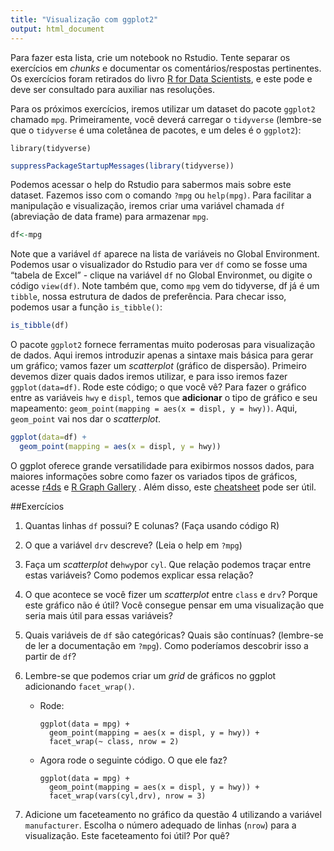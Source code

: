 ```yaml
---
title: "Visualização com ggplot2"
output: html_document
---
```




Para fazer esta lista, crie um notebook no Rstudio. Tente separar os exercícios em _chunks_ e documentar os comentários/respostas pertinentes. Os exercícios foram retirados do livro [R for Data Scientists](https://r4ds.had.co.nz/), e este pode e deve ser consultado para auxiliar nas resoluções.

Para os próximos exercícios, iremos utilizar um dataset do pacote `ggplot2` chamado `mpg`. Primeiramente, você deverá carregar o `tidyverse` (lembre-se que o `tidyverse` é uma coletânea de pacotes, e um deles é o `ggplot2`):

```
library(tidyverse)
```

```r
suppressPackageStartupMessages(library(tidyverse))
```


Podemos acessar o help do Rstudio para sabermos mais sobre este dataset. Fazemos isso com o comando `?mpg` ou `help(mpg)`. Para facilitar a manipulação e visualização, iremos criar uma variável chamada `df` (abreviação de data frame) para armazenar `mpg`. 

```r
df<-mpg
```

Note que a variável `df` aparece na lista de variáveis no Global Environment. Podemos usar o visualizador do Rstudio para ver `df` como se fosse uma "tabela de Excel" - clique na variável `df` no Global Environmet, ou digite o código `view(df)`. Note também que, como `mpg` vem do tidyverse, df já é um `tibble`, nossa estrutura de dados de preferência. Para checar isso, podemos usar a função `is_tibble()`:

```r
is_tibble(df)
```

O pacote `ggplot2` fornece ferramentas muito poderosas para visualização de dados. Aqui iremos introduzir apenas a sintaxe mais básica para gerar um gráfico; vamos fazer um _scatterplot_ (gráfico de dispersão). Primeiro devemos dizer quais dados iremos utilizar, e para isso iremos fazer `ggplot(data=df)`. Rode este código; o que você vê? Para fazer o gráfico entre as variáveis `hwy` e `displ`, temos que **adicionar** o tipo de gráfico e seu mapeamento: `geom_point(mapping = aes(x = displ, y = hwy))`. Aqui, `geom_point` vai nos dar o _scatterplot_.

```r
ggplot(data=df) +
  geom_point(mapping = aes(x = displ, y = hwy))
```


O ggplot oferece grande versatilidade para exibirmos nossos dados, para maiores informações sobre como fazer os variados tipos de gráficos, acesse [r4ds](https://r4ds.had.co.nz/data-visualisation.html) e [R Graph Gallery](https://www.r-graph-gallery.com/) . Além disso, este [cheatsheet](https://www.rstudio.com/wp-content/uploads/2015/03/ggplot2-cheatsheet.pdf) pode ser útil.


##Exercícios

1. Quantas linhas `df` possui? E colunas? (Faça usando código R)

2. O que a variável `drv` descreve? (Leia o help em `?mpg`)

3. Faça um _scatterplot_ de`hwy`por `cyl`. Que relação podemos traçar entre estas variáveis? Como podemos explicar essa relação?

4. O que acontece se você fizer um _scatterplot_ entre `class` e `drv`? Porque este gráfico não é útil? Você consegue pensar em uma visualização que seria mais útil para essas variáveis?

5. Quais variáveis de `df` são categóricas? Quais são contínuas? (lembre-se de ler a documentação em `?mpg`). Como poderíamos descobrir isso a partir de `df`?

6. Lembre-se que podemos criar um _grid_ de gráficos no ggplot adicionando `facet_wrap()`.
    
    * Rode:  
    
  
        ```
        ggplot(data = mpg) + 
          geom_point(mapping = aes(x = displ, y = hwy)) + 
          facet_wrap(~ class, nrow = 2)
        ```
    * Agora rode o seguinte código. O que ele faz?  
    
      
        ```
        ggplot(data = mpg) +   
          geom_point(mapping = aes(x = displ, y = hwy)) +   
          facet_wrap(vars(cyl,drv), nrow = 3)  
        
        ```
    
  

7. Adicione um faceteamento no gráfico da questão 4 utilizando a variável `manufacturer`. Escolha o número adequado de linhas (`nrow`) para a visualização. Este faceteamento foi útil? Por quê?